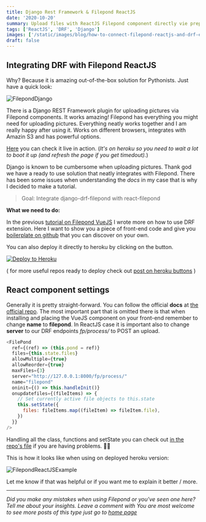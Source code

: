 ```yaml
---
title: Django Rest Framework & Filepond ReactJS
date: '2020-10-20'
summary: Upload files with ReactJS Filepond component directly vie prepared REST endpoints.
tags: ['ReactJS', 'DRF', 'Django']
images: ['/static/images/blog/how-to-connect-filepond-reactjs-and-drf-extension/django-drf-react-filepond-js-integration-tutorial.png']
draft: false
---
```


## Integrating DRF with Filepond ReactJS

Why? Because it is amazing out-of-the-box solution for Pythonists. Just have a quick look:

![FilepondDjango](https://raw.githubusercontent.com/pqina/filepond-github-assets/master/filepond-animation-01.gif 'How to upload pictures via front end app to django rest backend')

There is a Django REST Framework plugin for uploading pictures via Filepond components. It works amazing! Filepond has everything you might need for uploading pictures. Everything neatly works together and I am really happy after using it. Works on different browsers, integrates with Amazin S3 and has powerful options.

[Here][8] you can check it live in action. (_It's on heroku so you need to wait a lot to boot it up (and refresh the page if you get timedout)._)

Django is known to be cumbersome when uploading pictures. Thank god we have a ready to use solution that neatly integrates with Filepond. There has been some issues when understanding the _docs_ in my case that is why I decided to make a tutorial.

> Goal: Integrate django-drf-filepond with react-filepond

**What we need to do:**

In the previous [tutorial on Filepond VueJS][3] I wrote more on how to use DRF extension. Here I want to show you a piece of front-end code and give you [boilerplate on github][5] that you can discover on your own.

You can also deploy it directly to heroku by clicking on the button.

[![Deploy to Heroku](https://www.herokucdn.com/deploy/button.png)](https://heroku.com/deploy?template=https://github.com/hvitis/django-rest-filepond-react-js)

( for more useful repos ready to deploy check out [post on heroku buttons][7] )

## React component settings

Generally it is pretty straight-forward. You can follow the official **docs** at [the official repo][1]. The most important part that is omitted there is that when installing and placing the VueJS component on your front-end remember to change **name** to **filepond**. In ReactJS case it is important also to change **server** to our DRF endpoints _fp/process/_ to POST an upload.

```js
<FilePond
  ref={(ref) => (this.pond = ref)}
  files={this.state.files}
  allowMultiple={true}
  allowReorder={true}
  maxFiles={3}
  server="http://127.0.0.1:8000/fp/process/"
  name="filepond"
  oninit={() => this.handleInit()}
  onupdatefiles={(fileItems) => {
    // Set currently active file objects to this.state
    this.setState({
      files: fileItems.map((fileItem) => fileItem.file),
    })
  }}
/>
```

Handling all the class, functions and setState you can check out [in the repo's file][6] if you are having problems. 💁🏻

This is how it looks like when using on deployed heroku version:

![FilepondReactJSExample](/static/images/blog/how-to-connect-filepond-reactjs-and-drf-extension/filepond-reactjs-django-example.png 'Uploadinf pictures to front end spa app')

Let me know if that was helpful or if you want me to explain it better / more.

---

_Did you make any mistakes when using Filepond or you've seen one here? Tell me about your insights. Leave a comment with You are most welcome to see more posts of this type just go to [home page][100]_

[100]: https://hvitis.dev



[0]: https://github.com/ImperialCollegeLondon/django-drf-filepond
[1]: https://github.com/pqina/react-filepond
[2]: https://gist.github.com/hvitis/65d928dc1a68126b8098e2d52ff66154
[3]: https://hvitis.dev/how-to-upload-files-with-filepond-and-drf-extension
[4]: https://github.com/ImperialCollegeLondon/django-drf-filepond/issues/44
[5]: https://github.com/hvitis/django-rest-filepond-react-js/tree/main
[6]: https://github.com/hvitis/django-rest-filepond-react-js/blob/main/src/containers/Uploader.js
[7]: let-anybody-deploy-your-code-deploy-to-heroku-button
[8]: https://django-rest-filepond-react-js.herokuapp.com/


